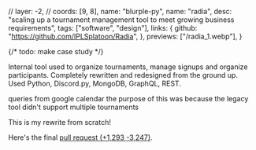   // layer: -2,
  // coords: [9, 8],
  name: "blurple-py",
  name: "radia",
  desc: "scaling up a tournament management tool to meet growing business requirements",
  tags: ["software", "design"],
  links: {
    github: "https://github.com/IPLSplatoon/Radia",
  },
  previews: ["/radia_1.webp"],
}

{/* todo: make case study */}

Internal tool used to organize tournaments, manage signups and organize participants. Completely rewritten and redesigned from the ground up. Used Python, Discord.py, MongoDB, GraphQL, REST.

queries from google calendar
the purpose of this was because the legacy tool didn't support multiple tournaments

This is my rewrite from scratch!

Here's the final [pull request <span class="text-slate-600">(<span class="text-green-500">+1,293</span> <span class="text-red-500">-3,247</span>)</span>](https://github.com/IPLSplatoon/Radia/pull/1).
